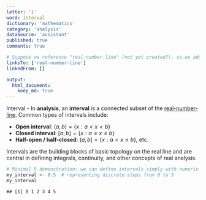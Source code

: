 ```yaml
---
letter: 'i'
word: interval
dictionary: 'mathematics'
category: 'analysis'
dataSource: 'assistant'
published: true
comments: true

# Suppose we reference "real-number-line" (not yet created?), so we add it:
linksTo: ['real-number-line']
linkedFrom: []

output:
  html_document:
    keep_md: true
---
```




<a id="interval">Interval</a> - In **analysis**, an **interval** is a connected subset of the [real-number-line](#real-number-line). Common types of intervals include:

- **Open interval**: $(a,b) = \{ x : a < x < b \}$
- **Closed interval**: $[a,b] = \{ x : a \le x \le b \}$
- **Half-open / half-closed**: $(a,b] = \{ x : a < x \le b \}$, etc.

Intervals are the building blocks of basic topology on the real line and are central in defining integrals, continuity, and other concepts of real analysis.


``` r
# Minimal R demonstration: we can define intervals simply with numeric vectors
my_interval <- 0:5  # representing discrete steps from 0 to 5
my_interval
```

```
## [1] 0 1 2 3 4 5
```
